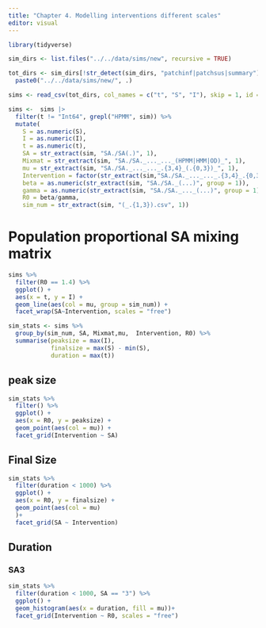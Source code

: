 ```yaml
---
title: "Chapter 4. Modelling interventions different scales"
editor: visual
---
```



```r
library(tidyverse)
```

```r
sim_dirs <- list.files("../../data/sims/new", recursive = TRUE)

tot_dirs <- sim_dirs[!str_detect(sim_dirs, "patchinf|patchsus|summary")] %>% 
  paste0("../../data/sims/new/", .)

sims <- read_csv(tot_dirs, col_names = c("t", "S", "I"), skip = 1, id = "sim" )

sims <-  sims |>
  filter(t != "Int64", grepl("HPMM", sim)) %>% 
  mutate(
    S = as.numeric(S),
    I = as.numeric(I),
    t = as.numeric(t),
    SA = str_extract(sim, "SA./SA(.)", 1),
    Mixmat = str_extract(sim, "SA./SA._..._..._(HPMM|HMM|OD)_", 1),
    mu = str_extract(sim, "SA./SA._..._..._.{3,4}_(.{0,3})_", 1),
    Intervention = factor(str_extract(sim,"SA./SA._..._..._.{3,4}_.{0,3}_(none|local|travel|total)", 1),levels = c("none", "local", "travel", "total"), ordered = TRUE),
    beta = as.numeric(str_extract(sim, "SA./SA._(...)", group = 1)),
    gamma = as.numeric(str_extract(sim, "SA./SA._..._(...)", group = 1)),
    R0 = beta/gamma,
    sim_num = str_extract(sim, "(_.{1,3}).csv", 1))

```
# Population proportional SA mixing matrix
```r
sims %>% 
  filter(R0 == 1.4) %>% 
  ggplot() +
  aes(x = t, y = I) +
  geom_line(aes(col = mu, group = sim_num)) +
  facet_wrap(SA~Intervention, scales = "free")
```

```r
sim_stats <- sims %>% 
  group_by(sim_num, SA, Mixmat,mu,  Intervention, R0) %>% 
  summarise(peaksize = max(I),
            finalsize = max(S) - min(S),
            duration = max(t))
```
## peak size

```r
sim_stats %>% 
  filter() %>% 
  ggplot() + 
  aes(x = R0, y = peaksize) +
  geom_point(aes(col = mu)) +
  facet_grid(Intervention ~ SA)
```
## Final Size

```r
sim_stats %>% 
  filter(duration < 1000) %>% 
  ggplot() + 
  aes(x = R0, y = finalsize) +
  geom_point(aes(col = mu)
  )+
  facet_grid(SA ~ Intervention)
```

## Duration

### SA3
```r
sim_stats %>% 
  filter(duration < 1000, SA == "3") %>% 
  ggplot() + 
  geom_histogram(aes(x = duration, fill = mu))+
  facet_grid(Intervention ~ R0, scales = "free")

```


